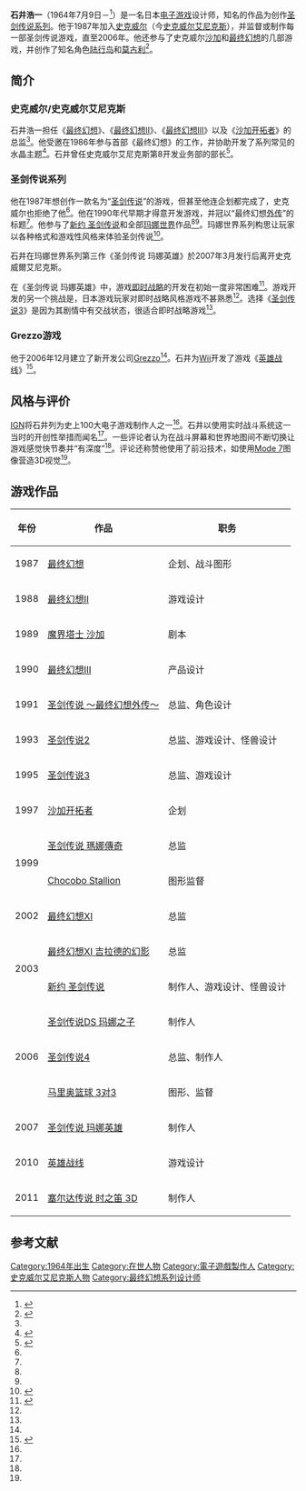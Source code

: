 {{NoteTA
| G1=Games
| G2=Square Enix
}}
{{Japanese|japanese=石井 浩一|kana=いしい こういち|romaji=Ishii Kōichi}}

'''石井浩一'''（1964年7月9日－<ref name="profile">{{cite web | title=株式会社グレッゾ　社長メッセージ | url=http://www.grezzo.co.jp/president_message.html | work=Grezzo.co.jp | language=Ja | accessdate=2009-08-27 | deadurl=yes | archiveurl=https://www.webcitation.org/69WZAVo9S?url=http://www.grezzo.co.jp/president_message.html | archivedate=2012-07-29 }}</ref>）是一名日本[[电子游戏|电子游戏]]设计师，知名的作品为创作[[圣剑传说系列|圣剑传说系列]]。他于1987年加入[[史克威尔|史克威尔]]（今[[史克威尔艾尼克斯|史克威尔艾尼克斯]]），并监督或制作每一部圣剑传说游戏，直至2006年。他还参与了史克威尔[[沙加|沙加]]和[[最终幻想|最终幻想]]的几部游戏，并创作了知名角色[[陆行鸟|陆行鸟]]和[[莫古利|莫古利]]<ref name="IGN">{{cite web | title=IGN - 97. Koichi Ishii | url=http://games.ign.com/top-100-game-creators/97.html | work=IGN.com | accessdate=2009-08-27 | archive-url=https://www.webcitation.org/69WZB1vew?url=http://games.ign.com/top-100-game-creators/97.html | archive-date=2012-07-29 | dead-url=yes }}</ref>。

== 简介 ==

=== 史克威尔/史克威尔艾尼克斯 ===

石井浩一担任《[[最终幻想_(游戏)|最终幻想]]》、《[[最终幻想II|最终幻想II]]》、《[[最终幻想III|最终幻想III]]》以及《[[沙加开拓者|沙加开拓者]]》的总监<ref name="IGN" />。他受邀在1986年参与首部《最终幻想》的工作，并协助开发了系列常见的水晶主题<ref name="up">{{cite web | author=Kevin Gifford | date=December 21, 2011 | title=Hironobu Sakaguchi on Final Fantasy I's Roller-Coaster Development | url=http://www.1up.com/news/hironobu-sakaguchi-final-fantasy-roller-coaster | work=[[1UP.com|1UP.com]] | accessdate=2013-02-28 | archive-date=2016-03-28 | archive-url=https://www.webcitation.org/6gLNbLUfI?url=http://www.1up.com/news/hironobu-sakaguchi-final-fantasy-roller-coaster | dead-url=no }}</ref>。石井曾任史克威尔艾尼克斯第8开发业务部的部长<ref name="fan">{{cite web | author=Winkler, Chris | date=September 20, 2003 | title=RPGFan News - Square Enix Talks Current Status | url=http://www.rpgfan.com/news/2003/1934.html | work=RPGFan.com | accessdate=2009-08-27 | archive-date=2012-03-22 | archive-url=https://web.archive.org/web/20120322152544/http://www.rpgfan.com/news/2003/1934.html | dead-url=no }}</ref>。

=== 圣剑传说系列 ===

他在1987年想创作一款名为“[[圣剑传说|圣剑传说]]”的游戏，但甚至他连企划都完成了，史克威尔也拒绝了他<ref name="IGN" />。他在1990年代早期才得意开发游戏，并冠以“最终幻想[[外传|外传]]”的标题<ref name="IGN" />。他参与了[[新约_圣剑传说|新约 圣剑传说]]和全部[[玛娜世界|玛娜世界]]作品<ref name="IGN" /><ref name="fan" />。玛娜世界系列构思让玩家以各种格式和游戏性风格来体验圣剑传说<ref name="maana">{{cite web| date=November 11, 2007| author=Adam Riley| title=Square Enix Talks Heroes of Mana| url=http://www.cubed3.com/news/9011/| work=Cubed3| accessdate=2013-02-28| archive-url=https://www.webcitation.org/69XOeVdGZ?url=http://www.cubed3.com/news/9011/| archive-date=2012-07-30| dead-url=yes}}</ref>。

石井在玛娜世界系列第三作《圣剑传说 玛娜英雄》於2007年3月发行后离开史克威爾艾尼克斯。

在《圣剑传说 玛娜英雄》中，游戏[[即时战略|即时战略]]的开发在初始一度非常困难<ref name="manass">{{cite web | date=April 6, 2007 | author=Bozon | title=IGN Interviews Koichi Ishii | url=http://m.ign.com/articles/2007/04/06/ign-interviews-koichi-ishii | work=[[IGN|IGN]] | accessdate=2013-02-28 | archive-date=2013-12-12 | archive-url=https://web.archive.org/web/20131212193030/http://m.ign.com/articles/2007/04/06/ign-interviews-koichi-ishii | dead-url=no }}</ref>。游戏开发的另一个挑战是，日本游戏玩家对即时战略风格游戏不甚熟悉<ref name="manass" />。选择《[[圣剑传说3|圣剑传说3]]》是因为其剧情中有交战状态，很适合即时战略游戏<ref name="maana" />。

=== Grezzo游戏 ===

他于2006年12月建立了新开发公司[[Grezzo|Grezzo]]<ref name="profile" />。石井为[[Wii|Wii]]开发了游戏《[[英雄战线|英雄战线]]》<ref>{{cite web | author=McLaughlin, Rus | date=June 2, 2009 | title=E3 2009: Hands-On Line Attack Heroes | url=http://wii.ign.com/articles/989/989693p1.html | work=IGN.com | accessdate=2009-08-27 | archive-date=2012-03-28 | archive-url=https://web.archive.org/web/20120328132250/http://wii.ign.com/articles/989/989693p1.html | dead-url=no }}</ref>。

== 风格与评价 ==

[[IGN|IGN]]将石井列为史上100大电子游戏制作人之一<ref name="IGN" />。石井以使用实时战斗系统这一当时的开创性举措而闻名<ref name="IGN" />。一些评论者认为在战斗屏幕和世界地图间不断切换让游戏感觉快节奏并“有深度”<ref name="IGN" />。评论还称赞他使用了前沿技术，如使用[[Mode_7|Mode 7]]图像营造3D视觉<ref name="IGN" />。

== 游戏作品 ==

{| border="2" cellpadding="4" cellspacing="0" style="margin: 1em 1em 1em 0; background: #f9f9f9; border: 1px #aaa solid; border-collapse: collapse; font-size: 90%;"
|- bgcolor="#CCCCCC" align="center"
! 年份 !! 作品 !! 职务
|-
| rowspan="1" | 1987 || [[最终幻想_(游戏)|最终幻想]] || 企划、战斗图形
|-
| rowspan="1" | 1988 || [[最终幻想II|最终幻想II]] || 游戏设计
|-
| rowspan="1" | 1989 || [[魔界塔士_沙加|魔界塔士 沙加]] || 剧本
|-
| rowspan="1" | 1990 || [[最终幻想III|最终幻想III]] || 产品设计
|-
| rowspan="1" | 1991 || [[圣剑传说__～最终幻想外传～|圣剑传说  ～最终幻想外传～]] || 总监、角色设计
|-
| rowspan="1" | 1993 || [[圣剑传说2|圣剑传说2]] || 总监、游戏设计、怪兽设计
|-
| rowspan="1" | 1995 || [[圣剑传说3|圣剑传说3]] || 总监、游戏设计
|-
| rowspan="1" | 1997 || [[沙加开拓者|沙加开拓者]] || 企划
|-
| rowspan="2" | 1999 || [[圣剑传说_瑪娜傳奇|圣剑传说 瑪娜傳奇]] || 总监
|-
| [[陆行鸟系列#Chocobo_Stallion|Chocobo Stallion]] || 图形监督
|-
| rowspan="1" | 2002 || [[最终幻想XI|最终幻想XI]] || 总监
|-
| rowspan="2" | 2003 || [[最终幻想XI|最终幻想XI 吉拉德的幻影]] || 总监
|-
| [[新约_圣剑传说|新约 圣剑传说]] || 制作人、游戏设计、怪兽设计
|-
| rowspan="3" | 2006 || [[圣剑传说DS_玛娜之子|圣剑传说DS 玛娜之子]] || 制作人
|-
| [[圣剑传说4|圣剑传说4]] || 总监、制作人
|-
| [[马里奥篮球_3对3|马里奥篮球 3对3]] || 图形、监督
|-
| rowspan="1" | 2007 || [[圣剑传说_玛娜英雄|圣剑传说 玛娜英雄]] || 制作人
|-
| rowspan="1" | 2010 || [[英雄战线|英雄战线]] || 游戏设计
|-
| rowspan="1" | 2011 || [[塞尔达传说_时之笛_3D|塞尔达传说 时之笛 3D]] || 制作人
|}

== 参考文献 ==
{{reflist}}

{{DEFAULTSORT:Ishii Koichi}}
[[Category:1964年出生|Category:1964年出生]]
[[Category:在世人物|Category:在世人物]]
[[Category:電子遊戲製作人|Category:電子遊戲製作人]]
[[Category:史克威尔艾尼克斯人物|Category:史克威尔艾尼克斯人物]]
[[Category:最终幻想系列设计师|Category:最终幻想系列设计师]]